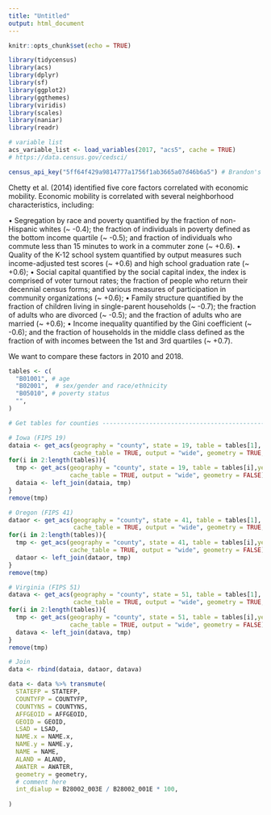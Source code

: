 ```yaml
---
title: "Untitled"
output: html_document
---
```


```r
knitr::opts_chunk$set(echo = TRUE)

library(tidycensus)
library(acs)
library(dplyr)
library(sf)
library(ggplot2)
library(ggthemes)
library(viridis)
library(scales)
library(naniar)
library(readr)

# variable list 
acs_variable_list <- load_variables(2017, "acs5", cache = TRUE)
# https://data.census.gov/cedsci/ 

census_api_key("5ff64f429a9814777a1756f1ab3665a07d46b6a5") # Brandon's Key
```

Chetty et al. (2014) identified five core factors correlated with economic mobility. Economic mobility is correlated with several neighborhood characteristics, including:

•	Segregation by race and poverty quantified by the fraction of non-Hispanic whites (~ -0.4); the fraction of individuals in poverty defined as the bottom income quartile (~ -0.5); and fraction of individuals who commute less than 15 minutes to work in a commuter zone (~ +0.6).
•	Quality of the K-12 school system quantified by output measures such income-adjusted test scores (~ +0.6) and high school graduation rate (~ +0.6); 
•	Social capital quantified by the social capital index, the index is comprised of voter turnout rates; the fraction of people who return their decennial census forms; and various measures of participation in community organizations (~ +0.6);
•	Family structure quantified by the fraction of children living in single-parent households (~ -0.7); the fraction of adults who are divorced (~ -0.5); and the fraction of adults who are married (~ +0.6);
•	Income inequality quantified by the Gini coefficient (~ -0.6); and the fraction of households in the middle class defined as the fraction of with incomes between the 1st and 3rd quartiles (~ +0.7).

We want to compare these factors in 2010 and 2018. 

```r
tables <- c(
  "B01001", # age 
  "B02001",  # sex/gender and race/ethnicity 
  "B05010", # poverty status 
  "",
) 

# Get tables for counties --------------------------------------------------------------------------------------

# Iowa (FIPS 19)
dataia <- get_acs(geography = "county", state = 19, table = tables[1], year = 2018, survey = "acs5", 
                  cache_table = TRUE, output = "wide", geometry = TRUE, keep_geo_vars = TRUE)
for(i in 2:length(tables)){
  tmp <- get_acs(geography = "county", state = 19, table = tables[i],year = 2018, survey = "acs5", 
                 cache_table = TRUE, output = "wide", geometry = FALSE)
  dataia <- left_join(dataia, tmp)
}
remove(tmp)

# Oregon (FIPS 41)
dataor <- get_acs(geography = "county", state = 41, table = tables[1], year = 2018, survey = "acs5", 
                  cache_table = TRUE, output = "wide", geometry = TRUE, keep_geo_vars = TRUE)
for(i in 2:length(tables)){
  tmp <- get_acs(geography = "county", state = 41, table = tables[i],year = 2018, survey = "acs5", 
                 cache_table = TRUE, output = "wide", geometry = FALSE)
  dataor <- left_join(dataor, tmp)
}
remove(tmp)

# Virginia (FIPS 51)
datava <- get_acs(geography = "county", state = 51, table = tables[1], year = 2018, survey = "acs5", 
                  cache_table = TRUE, output = "wide", geometry = TRUE, keep_geo_vars = TRUE)
for(i in 2:length(tables)){
  tmp <- get_acs(geography = "county", state = 51, table = tables[i],year = 2018, survey = "acs5", 
                 cache_table = TRUE, output = "wide", geometry = FALSE)
  datava <- left_join(datava, tmp)
}
remove(tmp)

# Join
data <- rbind(dataia, dataor, datava)

data <- data %>% transmute(
  STATEFP = STATEFP, 
  COUNTYFP = COUNTYFP, 
  COUNTYNS = COUNTYNS, 
  AFFGEOID = AFFGEOID, 
  GEOID = GEOID, 
  LSAD = LSAD, 
  NAME.x = NAME.x, 
  NAME.y = NAME.y,
  NAME = NAME,
  ALAND = ALAND, 
  AWATER = AWATER, 
  geometry = geometry,
  # comment here 
  int_dialup = B28002_003E / B28002_001E * 100,
  
)
```














